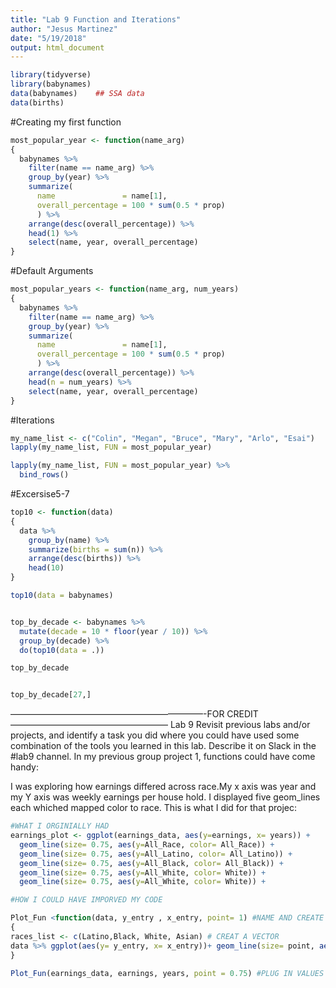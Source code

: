 ```yaml
---
title: "Lab 9 Function and Iterations"
author: "Jesus Martinez"
date: "5/19/2018"
output: html_document
---
```

```r
library(tidyverse)
library(babynames)
data(babynames)    ## SSA data
data(births)
```
#Creating my first function
```r
most_popular_year <- function(name_arg) 
{
  babynames %>%
    filter(name == name_arg) %>%
    group_by(year) %>%
    summarize(
      name               = name[1], 
      overall_percentage = 100 * sum(0.5 * prop)
      ) %>%
    arrange(desc(overall_percentage)) %>%
    head(1) %>%
    select(name, year, overall_percentage)
}
````
#Default Arguments
```r
most_popular_years <- function(name_arg, num_years) 
{
  babynames %>%
    filter(name == name_arg) %>%
    group_by(year) %>%
    summarize(
      name               = name[1], 
      overall_percentage = 100 * sum(0.5 * prop)
      ) %>%
    arrange(desc(overall_percentage)) %>%
    head(n = num_years) %>%
    select(name, year, overall_percentage)
}
```
#Iterations
```r
my_name_list <- c("Colin", "Megan", "Bruce", "Mary", "Arlo", "Esai")
lapply(my_name_list, FUN = most_popular_year)

lapply(my_name_list, FUN = most_popular_year) %>%
  bind_rows()
````

#Excersise5-7
```r

top10 <- function(data) 
{
  data %>%
    group_by(name) %>%
    summarize(births = sum(n)) %>%
    arrange(desc(births)) %>%
    head(10)
}

top10(data = babynames)


top_by_decade <- babynames %>%
  mutate(decade = 10 * floor(year / 10)) %>%
  group_by(decade) %>%
  do(top10(data = .))

top_by_decade


top_by_decade[27,]
```


-------------------------------------------------------------------FOR CREDIT------------------------------------------------------
Lab 9
Revisit previous labs and/or projects, and identify a task you did where you could have used some combination of the tools you learned in this lab. Describe it on Slack in the #lab9 channel.
In my previous group project 1, functions could have come handy:

I was exploring how earnings differed across race.My x axis was year and my Y axis was weekly earnings per house hold. I displayed five geom_lines each whiched mapped color to race. This is what I did for that projec:

```r
#WHAT I ORGINIALLY HAD
earnings_plot <- ggplot(earnings_data, aes(y=earnings, x= years)) + 
  geom_line(size= 0.75, aes(y=All_Race, color= All_Race)) +
  geom_line(size= 0.75, aes(y=All_Latino, color= All_Latino)) +
  geom_line(size= 0.75, aes(y=All_Black, color= All_Black)) +
  geom_line(size= 0.75, aes(y=All_White, color= White)) +
  geom_line(size= 0.75, aes(y=All_White, color= White)) +

#HOW I COULD HAVE IMPORVED MY CODE            

Plot_Fun <function(data, y_entry , x_entry, point= 1) #NAME AND CREATE FUNCTION
{
races_list <- c(Latino,Black, White, Asian) # CREAT A VECTOR  
data %>% ggplot(aes(y= y_entry, x= x_entry))+ geom_line(size= point, aes( y = lapply(race_list))) #IMPLMENT CODE
}

Plot_Fun(earnings_data, earnings, years, point = 0.75) #PLUG IN VALUES

```
